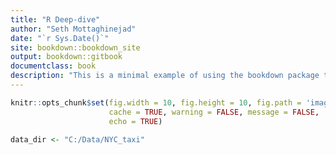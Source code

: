 ```yaml
--- 
title: "R Deep-dive"
author: "Seth Mottaghinejad"
date: "`r Sys.Date()`"
site: bookdown::bookdown_site
output: bookdown::gitbook
documentclass: book
description: "This is a minimal example of using the bookdown package to write a book. The output format for this example is bookdown::gitbook."
---
```


```r
knitr::opts_chunk$set(fig.width = 10, fig.height = 10, fig.path = 'images/',
                      cache = TRUE, warning = FALSE, message = FALSE, 
                      echo = TRUE)

data_dir <- "C:/Data/NYC_taxi"
```

